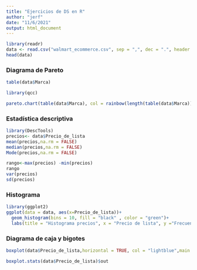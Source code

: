 ```yaml
---
title: "Ejercicios de DS en R"
author: "jerf"
date: "11/6/2021"
output: html_document
---
```

```r
library(readr)
data <- read.csv("walmart_ecommerce.csv", sep = ",", dec = ".", header = TRUE)
head(data)
```


### Diagrama de Pareto

```r
table(data$Marca)
```


```r
library(qcc)
```

```r
pareto.chart(table(data$Marca), col = rainbow(length(table(data$Marca))), main = "Diagrama de Pareto")
```


### Estadística descriptiva

```r
library(DescTools)
precios<- data$Precio_de_lista
mean(precios,na.rm = FALSE)
median(precios,na.rm = FALSE)
Mode(precios,na.rm = FALSE)
```


```r
rango<-max(precios) -min(precios)
rango
var(precios)
sd(precios)
```


### Histograma

```r
library(ggplot2)
ggplot(data = data, aes(x=Precio_de_lista))+
  geom_histogram(bins = 10, fill = "black" , color = "green")+
  labs(title = "Histograma precios", x = "Precio de lista", y ="Frecuencia")

```


### Diagrama de caja y bigotes

```r
boxplot(data$Precio_de_lista,horizontal = TRUE, col = "lightblue",main = "Boxplot de precios de lista", xlab = "Precio de lista")
```

```r
boxplot.stats(data$Precio_de_lista)$out
```

